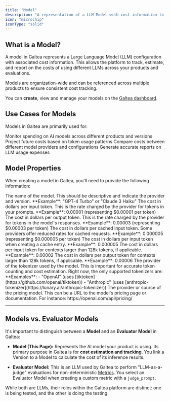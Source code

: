 ```yaml
---
title: "Model"
description: "A representation of a LLM Model with cost information to calculate cost estimations"
icon: "microchip"
iconType: "solid"
---
```


## What is a Model?

A model in Galtea represents a Large Language Model (LLM) configuration with associated cost information. This allows the platform to track, estimate, and report on the costs of using different LLMs across your products and evaluations.

<Info>
  Models are organization-wide and can be referenced across multiple products to ensure consistent cost tracking.
</Info>

You can **create**, view and manage your models on the [Galtea dashboard](https://platform.galtea.ai/).

## Use Cases for Models

Models in Galtea are primarily used for:

<CardGroup cols={2}>
  <Card title="Cost Tracking" icon="money-bill-trend-up">
    Monitor spending on AI models across different products and versions
  </Card>
  <Card title="Budget Planning" icon="chart-line">
    Project future costs based on token usage patterns
  </Card>
  <Card title="Cost Optimization" icon="sliders">
    Compare costs between different model providers and configurations
  </Card>
  <Card title="Financial Reporting" icon="file-invoice-dollar">
    Generate accurate reports on LLM usage expenses
  </Card>
</CardGroup>

## Model Properties

When creating a model in Galtea, you'll need to provide the following information:

<ResponseField name="Name" type="Text" required>
  The name of the model. This should be descriptive and indicate the provider and version.
  **Example**: "GPT-4 Turbo" or "Claude 3 Haiku"
</ResponseField>

<ResponseField name="Cost per Input Token" type="Number">
  The cost in dollars per input token. This is the rate charged by the provider for tokens in your prompts.
  **Example**: 0.00001 (representing $0.00001 per token)
</ResponseField>

<ResponseField name="Cost per Output Token" type="Number">
  The cost in dollars per output token. This is the rate charged by the provider for tokens in the model's responses.
  **Example**: 0.00003 (representing $0.00003 per token)
</ResponseField>

<ResponseField name="Cost per Cache Read Input Token" type="Number">
  The cost in dollars per cached input token. Some providers offer reduced rates for cached requests.
  **Example**: 0.000005 (representing $0.000005 per token)
</ResponseField>

<ResponseField name="Cost per Cache Creation Input Token" type="Number" optional>
  The cost in dollars per input token when creating a cache entry.
  **Example**: 0.000005
</ResponseField>

<ResponseField name="Cost per Input Token (Above 128k)" type="Number" optional>
  The cost in dollars per input token for contexts larger than 128k tokens, if applicable.
  **Example**: 0.00002
</ResponseField>

<ResponseField name="Cost per Output Token (Above 128k)" type="Number" optional>
  The cost in dollars per output token for contexts larger than 128k tokens, if applicable.
  **Example**: 0.00006
</ResponseField>

<ResponseField name="Tokenizer Provider" type="Text">
  The provider of the tokenizer used by the model. This is important for accurate token counting and cost estimation.
  Right now, the only supported tokenizers are:
  **Examples**: 
  - "OpenAI" (uses [tiktoken](https://github.com/openai/tiktoken))
  - "Anthropic" (uses [anthropic-tokenizer](https://lunary.ai/anthropic-tokenizer))
</ResponseField>

<ResponseField name="Source" type="Text">
  The provider or source of the pricing model. This can be a URL to the model's pricing page or documentation.
  For instance: https://openai.com/api/pricing/
</ResponseField>

---

## Models vs. Evaluator Models

It's important to distinguish between a **Model** and an **Evaluator Model** in Galtea:

- **Model (This Page):** Represents the AI model your product is using. Its primary purpose in Galtea is for **cost estimation and tracking**. You link a Version to a Model to calculate the cost of its inference results.

- **Evaluator Model:** This is an LLM used by Galtea to perform "LLM-as-a-judge" evaluations for non-deterministic [Metrics](/concepts/metric). You select an Evaluator Model when creating a custom metric with a `judge_prompt`.

While both are LLMs, their roles within the Galtea platform are distinct: one is being tested, and the other is doing the testing.